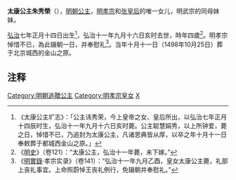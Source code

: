 {{東亞女性歷史人物
| 名稱=太康公主
| 身份=[[明朝|明朝]]公主
| 畫像=
| 說明=
| 姓名=朱秀榮
| 封爵=[[公主|公主]]
| 位號=
| 封號=太康公主
| 出生年=弘治七年正月十四日<br>（1494年2月19日）
| 逝世年=弘治十一年九月十六日<br>（1498年10月1日）
| 諡號=
| 墳墓=金山
| 父親=[[明孝宗|明孝宗]]
| 同胞兄弟=[[明武宗|明武宗]]
| 母親=[[孝成敬皇后|孝成敬皇后]]
|}}
'''太康公主朱秀榮'''（{{bd|1494年|2月19日|1498年|10月1日|catIdx=Z朱}}），[[明朝|明朝]][[公主|公主]]，[[明孝宗|明孝宗]]和[[孝成敬皇后|张皇后]]的唯一女儿，明武宗的同母妹妹。

[[弘治|弘治]]七年正月十四日出生<ref>《太康公主圹志》：「公主讳秀荣，今上皇帝之女、皇后所出，以弘治七年正月十四辰时生，弘治十一年九月十六日亥时薨。公主聪慧娟秀，以上所钟爱，薨之日，悼惜不已，乃追封为太康公主，凡诸恩典皆从厚，以卒之年十月十一日奉敕葬于都城西金山之原。」</ref>，弘治十一年九月十六日亥时去世，時年四歲<ref>《[[明史|明史]]》（卷121）：“太康公主，弘治十一年薨，未下嫁。”</ref>。明孝宗悼惜不已，為此辍朝一日，并奉慰礼<ref>《[[明實錄|明實錄]]·孝宗实录》（卷141）：“弘治十一年九月乙酉，皇女太康公主薨，礼部上丧礼事宜。上命照蔚悼王丧礼例行，免辍朝并奉慰礼。”</ref>。当年十月十一日（1498年10月25日）葬于北京城西的金山之原。

==注释==
{{reflist}}
{{明孝宗皇室}}
{{明朝人物小作品}}
[[Category:明朝追贈公主|Category:明朝追贈公主]]
[[Category:明孝宗皇女|Category:明孝宗皇女]]
[[Category:朱姓|X]]